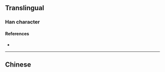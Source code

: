 {{character info/new}}
==Translingual==

===Han character===
{{Han char|rn=18|rad=刀|as=08|sn=10|four=|canj=BRLN|ids=⿰周刂}}

====References====
* {{Han ref|kx=0141.330|hdz=10345.080|uh=34EE|ud=13550}}

----

==Chinese==
{{zh-see|雕|v}}